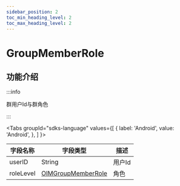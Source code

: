 ```yaml
---
sidebar_position: 2
toc_min_heading_level: 2
toc_max_heading_level: 2
---
```


# GroupMemberRole

## 功能介绍

:::info

群用户Id与群角色

:::

<Tabs
groupId="sdks-language"
values={[
{ label: 'Android', value: 'Android', },
]
}>


<TabItem value="Android">

| 字段名称  | 字段类型                                           | 描述 |
| --------- | -------------------------------------------------- | ---- |
| userID    | String                                           |   用户Id   |
| roleLevel | [OIMGroupMemberRole](docs/sdks/Enum/RoleLevel.mdx) |   角色   |

</TabItem>



</Tabs>
